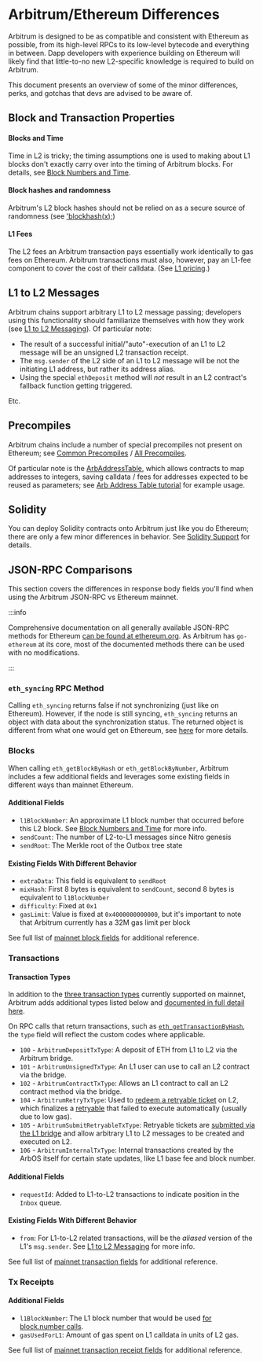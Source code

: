 # Arbitrum/Ethereum Differences

Arbitrum is designed to be as compatible and consistent with Ethereum as possible, from its high-level RPCs to its low-level bytecode and everything in between. Dapp developers with experience building on Ethereum will likely find that little-to-no new L2-specific knowledge is required to build on Arbitrum.

This document presents an overview of some of the minor differences, perks, and gotchas that devs are advised to be aware of.

## Block and Transaction Properties

#### Blocks and Time

Time in L2 is tricky; the timing assumptions one is used to making about L1 blocks don't exactly carry over into the timing of Arbitrum blocks. For details, see [Block Numbers and Time](./time.mdx).

#### Block hashes and randomness

Arbitrum's L2 block hashes should not be relied on as a secure source of randomness (see ['blockhash(x);](./solidity-support.mdx))

#### L1 Fees

The L2 fees an Arbitrum transaction pays essentially work identically to gas fees on Ethereum. Arbitrum transactions must also, however, pay an L1-fee component to cover the cost of their calldata. (See [L1 pricing](./arbos/l1-pricing.mdx).)

## L1 to L2 Messages

Arbitrum chains support arbitrary L1 to L2 message passing; developers using this functionality should familiarize themselves with how they work (see [L1 to L2 Messaging](./arbos/l1-to-l2-messaging.mdx)). Of particular note:

- The result of a successful initial/"auto"-execution of an L1 to L2 message will be an unsigned L2 transaction receipt.
- The `msg.sender` of the L2 side of an L1 to L2 message will be not the initiating L1 address, but rather its address alias.
- Using the special `ethDeposit` method will _not_ result in an L2 contract's fallback function getting triggered.

Etc.

## Precompiles

Arbitrum chains include a number of special precompiles not present on Ethereum; see [Common Precompiles](./arbos/common-precompiles.mdx) / [All Precompiles](./arbos/precompiles.mdx).

Of particular note is the [ArbAddressTable](./arbos/precompiles#ArbAddressTable), which allows contracts to map addresses to integers, saving calldata / fees for addresses expected to be reused as parameters; see [Arb Address Table tutorial](https://github.com/OffchainLabs/arbitrum-tutorials/tree/master/packages/address-table) for example usage.

## Solidity

You can deploy Solidity contracts onto Arbitrum just like you do Ethereum; there are only a few minor differences in behavior. See [Solidity Support](./solidity-support.mdx) for details.

## JSON-RPC Comparisons

This section covers the differences in response body fields you'll find when using the Arbitrum JSON-RPC vs Ethereum mainnet. 

:::info

Comprehensive documentation on all generally available JSON-RPC methods for Ethereum [can be found at ethereum.org](https://ethereum.org/en/developers/docs/apis/json-rpc/). As Arbitrum has `go-ethereum` at its core, most of the documented methods there can be used with no modifications.

:::

### `eth_syncing` RPC Method

Calling `eth_syncing` returns false if not synchronizing (just like on Ethereum). However, if the node is still syncing, `eth_syncing` returns an object with data about the synchronization status. The returned object is different from what one would get on Ethereum, see [here](https://developer.arbitrum.io/node-running/faq#how-can-i-verify-that-my-node-is-fully-synced) for more details.


### Blocks

When calling `eth_getBlockByHash` or `eth_getBlockByNumber`, Arbitrum includes a few additional fields and leverages some existing fields in different ways than mainnet Ethereum.

#### Additional Fields

- `l1BlockNumber`: An approximate L1 block number that occurred before this L2 block. See [Block Numbers and Time](time) for more info.
- `sendCount`: The number of L2-to-L1 messages since Nitro genesis
- `sendRoot`: The Merkle root of the Outbox tree state

#### Existing Fields With Different Behavior

- `extraData`: This field is equivalent to `sendRoot`
- `mixHash`: First 8 bytes is equivalent to `sendCount`, second 8 bytes is equivalent to `l1BlockNumber`
- `difficulty`: Fixed at `0x1`
- `gasLimit`: Value is fixed at `0x4000000000000`, but it's important to note that Arbitrum currently has a 32M gas limit per block

See full list of [mainnet block fields](https://ethereum.org/en/developers/docs/apis/json-rpc/#eth_getblockbyhash) for additional reference.

### Transactions

#### Transaction Types

In addition to the [three transaction types](https://ethereum.org/en/developers/docs/transactions/#types-of-transactions) currently supported on mainnet, Arbitrum adds additional types listed below and [documented in full detail here](arbos/geth#transaction-types).

On RPC calls that return transactions, such as [`eth_getTransactionByHash`](https://ethereum.org/en/developers/docs/apis/json-rpc/#eth_gettransactionbyhash), the `type` field will reflect the custom codes where applicable. 

- `100` - `ArbitrumDepositTxType`: A deposit of ETH from L1 to L2 via the Arbitrum bridge.
- `101` - `ArbitrumUnsignedTxType`: An L1 user can use to call an L2 contract via the bridge.
- `102` - `ArbitrumContractTxType`: Allows an L1 contract to call an L2 contract method via the bridge.
- `104` - `ArbitrumRetryTxType`: Used to [redeem a retryable ticket](arbos/l1-to-l2-messaging#redeeming-a-retryable) on L2, which finalizes a [retryable](/arbos/l1-to-l2-messaging#retryables) that failed to execute automatically (usually due to low gas).
- `105` - `ArbitrumSubmitRetryableTxType`: Retryable tickets are [submitted via the L1 bridge](/arbos/l1-to-l2-messaging#submitting-a-retryable) and allow arbitrary L1 to L2 messages to be created and executed on L2.
- `106` - `ArbitrumInternalTxType`: Internal transactions created by the ArbOS itself for certain state updates, like L1 base fee and block number.

#### Additional Fields

- `requestId`: Added to L1-to-L2 transactions to indicate position in the `Inbox` queue.

#### Existing Fields With Different Behavior

- `from`: For L1-to-L2 related transactions, will be the _aliased_ version of the L1's `msg.sender`. See [L1 to L2 Messaging](./arbos/l1-to-l2-messaging.mdx) for more info. 

See full list of [mainnet transaction fields](https://ethereum.org/en/developers/docs/apis/json-rpc/#eth_gettransactionbyhash) for additional reference.

### Tx Receipts

#### Additional Fields

- `l1BlockNumber`: The L1 block number that would be used [for block.number calls](time).
- `gasUsedForL1`: Amount of gas spent on L1 calldata in units of L2 gas.

See full list of [mainnet transaction receipt fields](https://ethereum.org/en/developers/docs/apis/json-rpc/#eth_gettransactionreceipt) for additional reference.